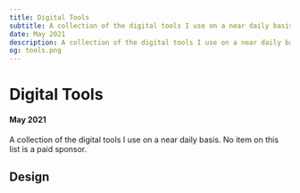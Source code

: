 ```yaml
---
title: Digital Tools
subtitle: A collection of the digital tools I use on a near daily basis.
date: May 2021
description: A collection of the digital tools I use on a near daily basis.
og: tools.png
---
```


# Digital Tools

#### May 2021

A collection of the digital tools I use on a near daily basis. No item on this list is a paid sponsor.

## Design

<Tool
  link="https://www.figma.com/"
  image="Figma-Icon.svg"
  name="Figma"
  description="My primary product design tool. Features like Auto Layout and Component Variants are must-haves."
/>
<Tool
  link="https://www.sketch.com"
  image="sketch-symbol.svg"
  name="Sketch"
  description="My tool of choice for most icon design needs because of things like negative spread shadows and excellent vector editing."
/>
